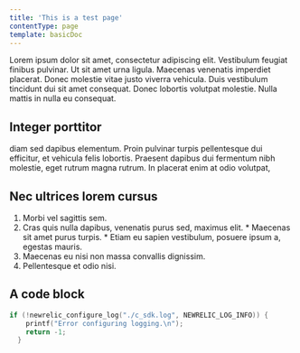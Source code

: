 ```yaml
---
title: 'This is a test page'
contentType: page
template: basicDoc
---
```


Lorem ipsum dolor sit amet, consectetur adipiscing elit. Vestibulum feugiat finibus pulvinar. Ut sit amet urna ligula. Maecenas venenatis imperdiet placerat. Donec molestie vitae justo viverra vehicula. Duis vestibulum tincidunt dui sit amet consequat. Donec lobortis volutpat molestie. Nulla mattis in nulla eu consequat.

## Integer porttitor 

diam sed dapibus elementum. Proin pulvinar turpis pellentesque dui efficitur, et vehicula felis lobortis. Praesent dapibus dui fermentum nibh molestie, eget rutrum magna rutrum. In placerat enim at odio volutpat, 

## Nec ultrices lorem cursus

1. Morbi vel sagittis sem. 
2. Cras quis nulla dapibus, venenatis purus sed, maximus elit. 
        * Maecenas sit amet purus turpis. 
        * Etiam eu sapien vestibulum, posuere ipsum a, egestas mauris. 
3. Maecenas eu nisi non massa convallis dignissim. 
4. Pellentesque et odio nisi. 

## A code block

```c 
if (!newrelic_configure_log("./c_sdk.log", NEWRELIC_LOG_INFO)) {
    printf("Error configuring logging.\n");
    return -1;
  }
```